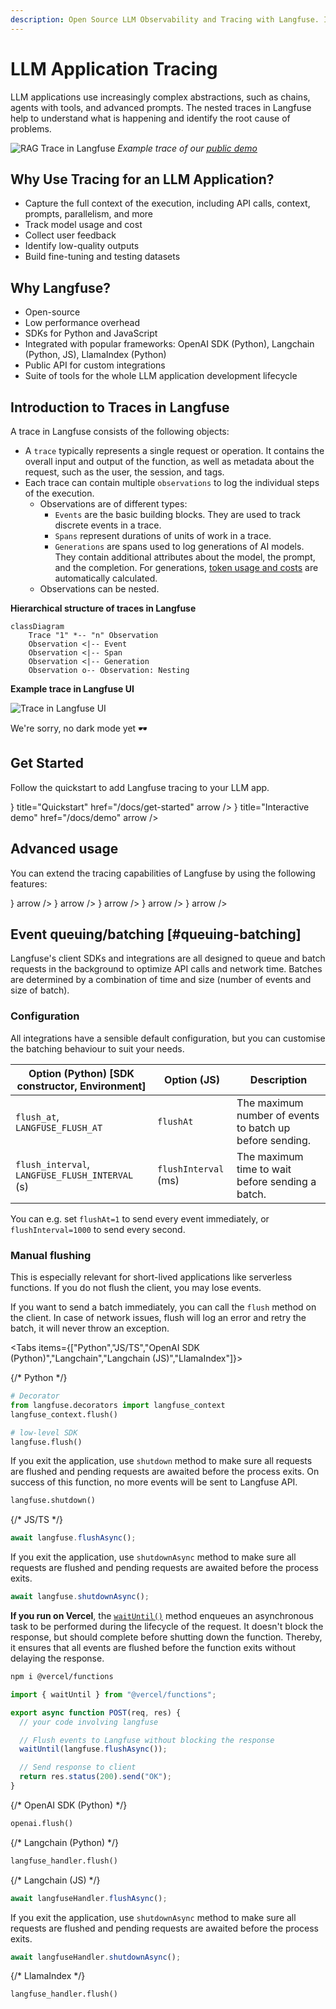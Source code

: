 ```yaml
---
description: Open Source LLM Observability and Tracing with Langfuse. Integrates with OpenAI, Langchain, LlamaIndex and more.
---
```


# LLM Application Tracing

LLM applications use increasingly complex abstractions, such as chains, agents with tools, and advanced prompts. The nested traces in Langfuse help to understand what is happening and identify the root cause of problems.

![RAG Trace in Langfuse](/images/docs/tracing-rag.png)
_Example trace of our [public demo](/docs/demo)_

## Why Use Tracing for an LLM Application?

- Capture the full context of the execution, including API calls, context, prompts, parallelism, and more
- Track model usage and cost
- Collect user feedback
- Identify low-quality outputs
- Build fine-tuning and testing datasets

## Why Langfuse?

- Open-source
- Low performance overhead
- SDKs for Python and JavaScript
- Integrated with popular frameworks: OpenAI SDK (Python), Langchain (Python, JS), LlamaIndex (Python)
- Public API for custom integrations
- Suite of tools for the whole LLM application development lifecycle

## Introduction to Traces in Langfuse

A trace in Langfuse consists of the following objects:

- A `trace` typically represents a single request or operation. It contains the overall input and output of the function, as well as metadata about the request, such as the user, the session, and tags.
- Each trace can contain multiple `observations` to log the individual steps of the execution.
  - Observations are of different types:
    - `Events` are the basic building blocks. They are used to track discrete events in a trace.
    - `Spans` represent durations of units of work in a trace.
    - `Generations` are spans used to log generations of AI models. They contain additional attributes about the model, the prompt, and the completion. For generations, [token usage and costs](/docs/model-usage-and-cost) are automatically calculated.
  - Observations can be nested.

<div className="grid grid-cols-2 mt-4 gap-2 md:gap-4">

<div className="border rounded py-4 text-center">

**Hierarchical structure of traces in Langfuse**

```mermaid
classDiagram
    Trace "1" *-- "n" Observation
    Observation <|-- Event
    Observation <|-- Span
    Observation <|-- Generation
    Observation o-- Observation: Nesting
```

</div>

<div className="border rounded py-4 text-center bg-white text-black">

**Example trace in Langfuse UI**

![Trace in Langfuse UI](/images/docs/tracing-observation-tree.png)

<div className="hidden dark:block border-t border-gray-300 pt-3">
  We're sorry, no dark mode yet 🕶️
</div>

</div>

</div>

## Get Started

Follow the quickstart to add Langfuse tracing to your LLM app.


<Cards num={3}>
  <Card
    icon={<Rocket size="24" />}
    title="Quickstart"
    href="/docs/get-started"
    arrow
  />
  <Card
    icon={<Joystick size="24" />}
    title="Interactive demo"
    href="/docs/demo"
    arrow
  />
</Cards>

## Advanced usage

You can extend the tracing capabilities of Langfuse by using the following features:


<Cards num={3}>
  <Card
    title="Sessions"
    href="/docs/tracing-features/sessions"
    icon={<MessagesSquare />}
    arrow
  />
  <Card
    title="Users"
    href="/docs/tracing-features/users"
    icon={<Users />}
    arrow
  />
  <Card title="Tags" href="/docs/tracing-features/tags" icon={<Tag />} arrow />
  <Card
    title="Metadata"
    href="/docs/tracing-features/metadata"
    icon={<Braces />}
    arrow
  />
  <Card
    title="Trace URLs"
    href="/docs/tracing-features/url"
    icon={<Globe />}
    arrow
  />
</Cards>

## Event queuing/batching [#queuing-batching]

Langfuse's client SDKs and integrations are all designed to queue and batch requests in the background to optimize API calls and network time. Batches are determined by a combination of time and size (number of events and size of batch).

### Configuration

All integrations have a sensible default configuration, but you can customise the batching behaviour to suit your needs.

| Option (Python) [SDK constructor, Environment]      | Option (JS)          | Description                                              |
| -------------------- | -------------------- | -------------------------------------------------------- |
| `flush_at`, `LANGFUSE_FLUSH_AT`           | `flushAt`            | The maximum number of events to batch up before sending. |
| `flush_interval`, `LANGFUSE_FLUSH_INTERVAL` (s)  | `flushInterval` (ms) | The maximum time to wait before sending a batch.         |

You can e.g. set `flushAt=1` to send every event immediately, or `flushInterval=1000` to send every second.

### Manual flushing

<Callout type="info">
  This is especially relevant for short-lived applications like serverless
  functions. If you do not flush the client, you may lose events.
</Callout>

If you want to send a batch immediately, you can call the `flush` method on the client. In case of network issues, flush will log an error and retry the batch, it will never throw an exception.

<Tabs items={["Python","JS/TS","OpenAI SDK (Python)","Langchain","Langchain (JS)","LlamaIndex"]}>

<Tab>
{/* Python */}

```python
# Decorator
from langfuse.decorators import langfuse_context
langfuse_context.flush()

# low-level SDK
langfuse.flush()
```

If you exit the application, use `shutdown` method to make sure all requests are flushed and pending requests are awaited before the process exits. On success of this function, no more events will be sent to Langfuse API.

```python
langfuse.shutdown()
```

</Tab>
<Tab>
{/* JS/TS */}

```javascript
await langfuse.flushAsync();
```

If you exit the application, use `shutdownAsync` method to make sure all requests are flushed and pending requests are awaited before the process exits.

```javascript
await langfuse.shutdownAsync();
```

**If you run on Vercel**, the [`waitUntil()`](https://vercel.com/docs/functions/functions-api-reference#waituntil) method enqueues an asynchronous task to be performed during the lifecycle of the request. It doesn't block the response, but should complete before shutting down the function. Thereby, it ensures that all events are flushed before the function exits without delaying the response.

```sh
npm i @vercel/functions
```

```javascript
import { waitUntil } from "@vercel/functions";

export async function POST(req, res) {
  // your code involving langfuse

  // Flush events to Langfuse without blocking the response
  waitUntil(langfuse.flushAsync());

  // Send response to client
  return res.status(200).send("OK");
}
```

</Tab>
<Tab>
{/* OpenAI SDK (Python) */}

```python
openai.flush()
```

</Tab>
<Tab>
{/* Langchain (Python) */}

```python
langfuse_handler.flush()
```

</Tab>
<Tab>
{/* Langchain (JS) */}

```javascript
await langfuseHandler.flushAsync();
```

If you exit the application, use `shutdownAsync` method to make sure all requests are flushed and pending requests are awaited before the process exits.

```javascript
await langfuseHandler.shutdownAsync();
```

</Tab>
<Tab>
{/* LlamaIndex */}

```python
langfuse_handler.flush()
```

</Tab>
</Tabs>
